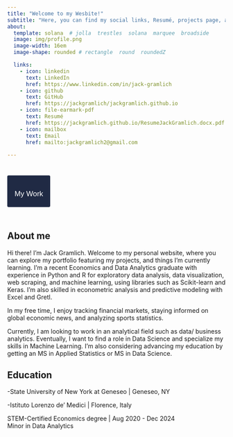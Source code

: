 ```yaml
---
title: "Welcome to my Wesbite!" 
subtitle: "Here, you can find my social links, Resumé, projects page, and information about me."
about:
  template: solana  # jolla  trestles  solana  marquee  broadside
  image: img/profile.png
  image-width: 16em
  image-shape: rounded # rectangle  round  roundedZ

  links:
    - icon: linkedin
      text: LinkedIn
      href: https://www.linkedin.com/in/jack-gramlich
    - icon: github
      text: GitHub 
      href: https://jackgramlich/jackgramlich.github.io
    - icon: file-earmark-pdf
      text: Resumé
      href: https://jackgramlich.github.io/ResumeJackGramlich.docx.pdf
    - icon: mailbox
      text: Email
      href: mailto:jackgramlich2@gmail.com
  
--- 
```


:::{.btn .btn-primary style="font-size: 1.2em; padding: 0.4em 1em; background-color: #202A44; color: #d3d3d3; border-radius: 3px; font-weight: 500; display: inline-block; margin-top: 1.5em; margin-bottom: 1.5em; text-decoration: none; font-family: Arial, sans-serif; text-align: center; transition: background-color 0.3s ease; line-height: 1.5em;" onmouseover="this.style.backgroundColor='#8b5fbf'" onmouseout="this.style.backgroundColor='#202A44'"}
<a href="project-listing.html" style="color: #FFFFFF; text-decoration: none; display: inline-block; width: 100%; position: relative; top: 0.35em;">My Work</a>
:::

## About me

Hi there! I'm Jack Gramlich. Welcome to my personal website, where you can explore my portfolio featuring my projects, and things I'm currently learning. I’m a recent Economics and Data Analytics graduate with experience in Python and R for exploratory data analysis, data visualization, web scraping, and machine learning, using libraries such as Scikit-learn and Keras. I’m also skilled in econometric analysis and predictive modeling with Excel and Gretl.

In my free time, I enjoy tracking financial markets, staying informed on global economic news, and analyzing sports statistics.

Currently, I am looking to work in an analytical field such as data/ business analytics. Eventually, I want to find a role in Data Science and specialize my skills in Machine Learning. I'm also considering advancing my education by getting an MS in Applied Statistics or MS in Data Science.


## Education

-State University of New York at Geneseo | Geneseo, NY <br>

-Istituto Lorenzo de' ​Medici | Florence, Italy <br>

STEM-Certified Economics degree | Aug 2020 - Dec 2024 <br>
Minor in Data Analytics





